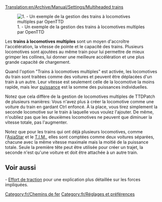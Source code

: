 [[Translation:en/Archive/Manual/Settings/Multiheaded trains]]

[[File:fr/Multihead example.png|right|none|frame|1. - Un exemple de la gestion des trains à locomotives multiples par OpenTTD]]

Les '''trains à locomotives multiples''' sont un moyen d'accroître l'accélération, la vitesse de pointe et le capacité des trains. Plusieurs locomotives sont ajoutées au même train pour lui permettre de mieux grimper les collines, lui donner une meilleure accélération et une plus grande capacité de chargement.

Quand l'option "Trains à locomotives multiples" est activée, les locomotives du train sont traitées comme des voitures et peuvent être déplacées d'un train à un autre. Leur vitesse est seulement celle de la locomotive la moins rapide, mais leur [[fr/Manual/Effort de traction|puissance]] est la somme des puissances individuelles.

Notez que cela diffère de la gestion de locomotives multiples de TTDPatch de plusieurs manières: Vous n'avez plus à créer la locomotive comme une voiture du train en gardant Ctrl enfoncé. À la place, vous tirez simplement la seconde locomotive sur le train à laquelle vous voulez l'ajouter. De même, n'oubliez pas que les deuxièmes locomotives ne peuvent que diminuer la vitesse totale, pas l'augmenter.

Notez que pour les trains qui ont déjà plusieurs locomotives, comme l'[[fr/Manual/Base Set/Vehicles/AsiaStar|AsiaStar]] et le [[fr/Manual/Base Set/Vehicles/T.I.M.|T.I.M.]], elles sont comptées comme deux voitures séparées, chacune avec la même vitesse maximale mais la moitié de la puissance totale. Seule la première tête peut être utilisée pour créer un trajet, la seconde n'est qu'une voiture et doit être attachée à un autre train.

== Voir aussi ==
- [[fr/Manual/Effort de traction|Effort de traction]] pour une explication plus détaillée sur les forces impliquées.

[[Category:fr/Chemins de fer]]
[[Category:fr/Réglages et préférences]]